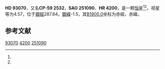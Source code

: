 {{Starbox begin
| name = HD 93070
}}
{{Starbox observe
| epoch = [[J2000.0|J2000.0]]
| constell = {{星座名待查}}<ref name=SIMBAD>{{cite web
 | url=http://simbad.u-strasbg.fr/simbad/sim-id?Ident=HR+4200
 | title =Pulsating variable Star
 | publisher=Centre de Données astronomiques de Strasbourg
 | work=SIMBAD
 | accessdate=2012-07-13}}</ref><ref name=DATA>{{cite web
 | url=http://vizier.u-strasbg.fr/viz-bin/VizieR-5?-out.add=.&-source=5050&-corr=PK=HR&-out.max=9999&HR=4200
 | title=VizieR Detailed Page
 | accessdate=2012-07-13
 | archive-date=2019-02-16
 | archive-url=https://web.archive.org/web/20190216122318/http://vizier.u-strasbg.fr/viz-bin/VizieR-5?-out.add=.&-source=5050&-corr=PK=HR&-out.max=9999&HR=4200
 | dead-url=no
 }}</ref>
| 星官 = 
| ra = {{RA|10|43|32.1}}<ref name=SIMBAD /><ref name=DATA />
| dec = {{DEC|-60|34|0}}<ref name=SIMBAD /><ref name=DATA />
| appmag_v = 4.57<ref name=SIMBAD /><ref name=DATA />
}}
{{Starbox character
| class = K4III<ref name=SIMBAD /><ref name=DATA />
| b-v = 1.71<ref name=SIMBAD /><ref name=DATA />
| u-b = 1.87<ref name=SIMBAD /><ref name=DATA />
| r-i = 0.99<ref name=SIMBAD /><ref name=DATA />
| variable = 
}}
{{Starbox astrometry
| radial_v = 1.87
| prop_mo_ra = 9
| parallax = 0.02
| p_error = 
}}
{{Starbox catalog
| names =CP-59 2532，[[SAO星表|SAO]] 251090，[[HD星表|HD]] 93070，[[HR星表|HR]] 4200}}
{{Starbox reference |Simbad=HR+4200}}
{{Starbox end}}

'''HD 93070'''，又名'''CP-59 2532'''，'''SAO 251090'''、'''HR 4200'''，是一颗[[恒星|恒星]]<ref name=SIMBAD /><ref name=DATA />，视星等为4.57，位于[[銀道座標系|銀經]]287.84，[[銀道座標系|銀緯]]-1.5，其[[B1900.0|B1900.0]]坐标为赤經{{RA|10|39|43.8}}，赤緯{{DEC|-60|-1.5|32}}。

== 参考文献 ==
{{reflist}}

{{star-stub}}

[[Category:HD和HDE天體|93070]]
[[Category:HR天體|4200]]
[[Category:SAO天體|251090]]